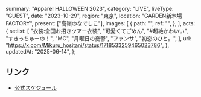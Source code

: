   summary: "Appare! HALLOWEEN 2023",
  category: "LIVE",
  liveType: "GUEST",
  date: "2023-10-29",
  region: "東京",
  location: "GARDEN新木場FACTORY",
  present: ["高嶺のなでしこ"],
  images: [
    {
      path: "",
      ref: "",
    },
  ],
  acts: {
    setlist: [
      "衣装:全国お招きツアー衣装",
      "可愛くてごめん",
      "#超絶かわいい",
      "すきっちゅーの！",
      "MC",
      "月曜日の憂鬱",
      "ファンサ",
      "初恋のひと。",
    ],
    url: "https://x.com/Mikuru_hositani/status/1718533259465023786",
  },
  updatedAt: "2025-06-14",
};

## リンク

- [公式スケジュール](https://takanenonadeshiko.jp/?p=1382)
